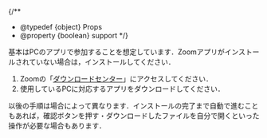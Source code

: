 
{/**
  * @typedef {object} Props
  * @property {boolean} support
  */}

基本はPCのアプリで参加することを想定しています．Zoomアプリがインストールされていない場合は，インストールしてください．
1. Zoomの「[ダウンロードセンター](https://zoom.us/download)」にアクセスしてください．
2. 使用しているPCに対応するアプリをダウンロードしてください．

以後の手順は場合によって異なります．インストールの完了まで自動で進むこともあれば，確認ボタンを押す・ダウンロードしたファイルを自分で開くといった操作が必要な場合もあります．

<Support lang="ja" show={props.support} />
